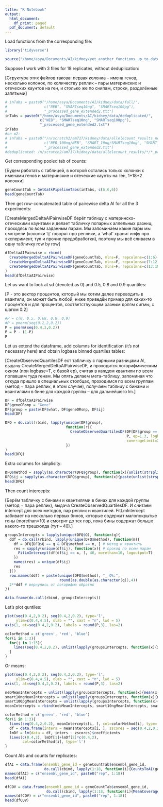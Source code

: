 ```yaml
---
title: "R Notebook"
output:
  html_document:
    df_print: paged
  pdf_document: default
---
```


Load functions from the corresponding file:

```r
library("tidyverse")

source("/home/asya/Documents/AI/kidney/yet_another_functions_up_to_date_24112018.R")
```

Suppose I work with 3 files for 18 replicates, without deduplication:

[Структура этих файлов такова: первая колонка -- имена генов, несколько колонок, по количеству реплик -- пары материнских и отеческих каунтов на ген, и столько же по снипам, строки, разделённые запятыми]

```r
# inTabs = paste0("/home/asya/Documents/AI/kidney/data/full/", 
#                 c("NEB", "SMARTseq10ng", "SMARTseq100pg"), 
#                 "_processed_gene_extended2.txt")
inTabs = paste0("/home/asya/Documents/AI/kidney/data/deduplicated/", 
                c("NEB", "SMARTseq10ng", "SMARTseq100pg"), 
                "_processed_gene_extended2.txt")
inTabs
#on o2:
# inTabs = paste0("/n/scratch2/am717/kidney/data/allelecount_results_nodup/", 
#                 c("NEB_100ng/NEB", "SMART_10ng/SMARTseq10ng", "SMART_100pg/SMARTseq100pg"), 
#                 "_processed_gene_extended2.txt")
#deduplicated: /n/scratch2/am717/kidney/data/allelecount_results/*/*_processed_gene_extended2.txt
```

Get corresponding pooled tab of counts:

[Будем работать с таблицей, в которой остались только колонки с именами генов и материнские и отеческие каунты на ген, 1+18*2 колонки]

```r
geneCountTab = GetGatkPipelineTabs(inTabs, c(6,6,6))
head(geneCountTab)
```

Then get row-concatenated table of pairewise delta AI for all the 3 experiments:

[CreateMergedDeltaAIPairwiseDF берёт таблицу с материнско-отеческими каунтами и делает табличку попарных аллельных разниц, проходясь по всем заданным парам. Мы запоминаем какие пары мы смотрели (колонки 'ij' говорят про реплики, а 'what' хранит инфу про эксперимент, тул и прочие предобработки), поэтому мы всё сливаем в одну табличку row by row]

```r
dfDeltaAIPairwise = rbind(
  CreateMergedDeltaAIPairwiseDF(geneCountTab, mlns=F, repcolmns=c(1:6), what="NEB_mlnFULL"),
  CreateMergedDeltaAIPairwiseDF(geneCountTab, mlns=F, repcolmns=c(7:12), what="SMART10ng_mlnFULL"),
  CreateMergedDeltaAIPairwiseDF(geneCountTab, mlns=F, repcolmns=c(13:18), what="SMART100pg_mlnFULL")
)
head(dfDeltaAIPairwise)
```

Let us want to look at sd (denoted as 0) and 0.5, 0.8 and 0.9 quantiles:

[P - это вектор процентов, который мы хотим далее переводить в квантили, он может быть любой, ниже приведён пример для каких-то процентов и для процентов, соответствующим разным долям сигмы, с шагом 0.2]

```r
#P = c(0, 0.5, 0.68, 0.8, 0.9)
#P = pnorm(seq(0.2,2,0.2))
P = pnorm(seq(0.4,2,0.2))
P = P - (1-P) 
P
```

Let us extend the dataframe, add columns for identification (it's not necessary here) and obtain logbase binned quartiles tables:

[CreateObservedQuartilesDF ест табличку с парными разницами AI, выдачу CreateMergedDeltaAIPairwiseDF, и проходится логарифмическим окном (при logbase=T, с базой ep), считая в каждом квантили по всем попавшим туда генам. Мы опять делаем мета-таблицу, запоминая что откуда пришло в специальных столбцах, проходимся по всем группам (метод + пара реплик, в этом случае), получаем таблицу с бинами и квантилями в бине для каждой группы -- для дальнейшего lm.]

```r
DF = dfDeltaAIPairwise
DF$geneORsnp = "Gene" 
DF$group = paste(DF$what, DF$geneORsnp, DF$ij)
head(DF)

DFQ = do.call(rbind, lapply(unique(DF$group), 
                            function(r){
                              CreateObservedQuartilesDF(DF[DF$group == r, ], 
                                                        P, ep=1.3, logbase=T, 
                                                        coverageLimit=2000, group=r)
                            })
) 
head(DFQ)
```
Extra columns for simplisity:

```r
DFQ$method = sapply(as.character(DFQ$group), function(x){unlist(strsplit(x, '_'))[1]})
DFQ$ij = sapply(as.character(DFQ$group), function(x){paste(unlist(strsplit(x, ' '))[3:5], collapse = ' ')})
head(DFQ)
```

Then count intercepts:

[Берём табличку с бинами и квантилями в бинах для каждой группы (метод + пара реплик), выдача CreateObservedQuartilesDF. И считаем intercept для всех методов, пар реплик и квантилей. FitLmIntercept забивает на несколько первых бинов, которые содержат малопокрытые гены (morethan=10) и смотрит до тех пор, пока бины содержат больше какого-то трешхолда (тут -- 40).]

```r
groupsIntercepts = lapply(unique(DFQ$Q), function(q){
  ddf = do.call(rbind, lapply(unique(DFQ$method), function(m){
    df = DFQ[DFQ$Q == q & DFQ$method == m, ] # метод и квантиль
    res = sapply(unique(df$ij), function(x){ # проход по всем парам
      FitLmIntercept(df[df$ij == x, ], 40, morethan=10, logoutput=T)
    })
    names(res) = unique(df$ij)
    res
  }))
  row.names(ddf) = paste(unique(DFQ$method), "_ Q%:", 
                         round(as.double(as.character(q)),4))
  2**ddf # вернулись от логарифма обратно
})

data.frame(do.call(rbind, groupsIntercepts))

```

Let's plot quntiles:

```r
plot(seq(0.4,2,0.2), seq(0.4,2,0.2), type='l', 
     ylim=c(0.4,4.5), xlab = "", xaxt = "n", lwd = 5)
axis(1, at=seq(0.4,2,0.2), labels = round(P,3), las=2)

colorMethod = c('green', 'red', 'blue')
for(i in 1:3){
  for(j in 1:15){
    lines(seq(0.4,2,0.2), unlist(lapply(groupsIntercepts, function(x){x[i,j]})), col=colorMethod[i])
  }
}

```
Or means:

```r
plot(seq(0.4,2,0.2), seq(0.4,2,0.2), type='l', 
     ylim=c(0.4,4.5), xlab = "", xaxt = "n", lwd = 5)
axis(1, at=seq(0.4,2,0.2), labels = round(P,3), las=2)

nebMeanIntercepts = unlist(lapply(groupsIntercepts, function(x){mean(x[1, 6:15])}))
smart10ngMeanIntercepts = unlist(lapply(groupsIntercepts, function(x){mean(x[2, ])}))
smart100pgMeanIntercepts = unlist(lapply(groupsIntercepts, function(x){mean(x[3, ])}))
meanIntercepts = rbind(nebMeanIntercepts, smart10ngMeanIntercepts, smart100pgMeanIntercepts)

colorMethod = c('green', 'red', 'blue')
for(i in 1:3){
  lines(seq(0.4,2,0.2), meanIntercepts[i, ], col=colorMethod[i], type='p')
  df = data.frame(inters = meanIntercepts[i, ], zscores = seq(0.4,2,0.2))
  lmDf = lm(data = df, inters ~ zscores)$coefficients
  lines(c(0.4,2), lmDf[1]+lmDf[2]*c(0.4,2), 
        col=colorMethod[i], type='l')
}
```


Count AIs and counts for replicates:

```r
dfAI = data.frame(ensembl_gene_id = geneCountTab$ensembl_gene_id,
                  do.call(cbind, lapply(1:18, function(i){CountsToAI(geneCountTab, reps=i)})))
names(dfAI) = c("ensembl_gene_id", paste0("rep", 1:18))
head(dfAI)

dfCOV = data.frame(ensembl_gene_id = geneCountTab$ensembl_gene_id,
                   do.call(cbind, lapply(1:18, function(i){MeanCoverage(geneCountTab, reps=i)})))
names(dfCOV) = c("ensembl_gene_id", paste0("rep", 1:18))
head(dfCOV)
```

